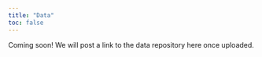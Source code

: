 ```yaml
---
title: "Data"
toc: false
---
```


Coming soon! We will post a link to the data repository here once uploaded.
